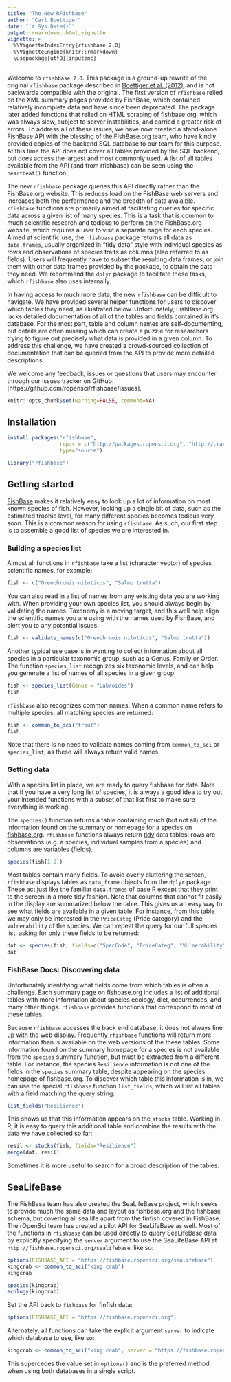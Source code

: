 ```yaml
---
title: "The New RFishbase"
author: "Carl Boettiger"
date: "`r Sys.Date()`"
output: rmarkdown::html_vignette
vignette: >
  %\VignetteIndexEntry{rfishbase 2.0}
  %\VignetteEngine{knitr::rmarkdown}
  \usepackage[utf8]{inputenc}
---
```






Welcome to `rfishbase 2.0`. This package is a ground-up rewrite of the original `rfishbase` package described in [Boettiger et al. (2012)](http://www.carlboettiger.info/assets/files/pubs/10.1111/j.1095-8649.2012.03464.x.pdf), and is not backwards compatible with the original.  The first version of `rfishbase` relied on the XML summary pages provided by FishBase, which contained relatively incomplete data and have since been deprecated.  The package later added functions that relied on HTML scraping of fishbase.org, which was always slow, subject to server instabilities, and carried a greater risk of errors.  To address all of these issues, we have now created a stand-alone FishBase API with the blessing of the FishBase.org team, who have kindly provided copies of the backend SQL database to our team for this purpose.  At this time the API does not cover all tables provided by the SQL backend, but does access the largest and most commonly used.  A list of all tables available from the API (and from rfishbase) can be seen using the `heartbeat()` function.  

The new `rfishbase` package queries this API directly rather than the FishBase.org website.  This reduces load on the FishBase web servers and increases both the performance and the breadth of data avaialble.  `rfishbase` functions are primarily aimed at facilitating queries for specific data across a given list of many species.  This is a task that is common to much scientific research and tedious to perform on the FishBase.org website, which requires a user to visit a separate page for each species.  Aimed at scientific use, the `rfishbase` package returns all data as `data.frames`, usually organized in "tidy data" style with individual species as rows and observations of species traits as columns (also referred to as fields).  Users will frequently have to subset the resulting data frames, or join them with other data frames provided by the package, to obtain the data they need.  We recommend the `dplyr` package to facilitate these tasks, which `rfishbase` also uses internally.

In having access to much more data, the new `rfishbase` can be difficult to navigate.  We have provided several helper functions for users to discover which tables they need, as illustrated below.  Unfortunately, FishBase.org lacks detailed documentation of all of the tables and fields contained in it's database.  For the most part, table and column names are self-documenting, but details are often missing which can create a puzzle for researchers trying to figure out precisely what data is provided in a given column. To address this challenge, we have created a crowd-sourced collection of documentation that can be queried from the API to provide more detailed descriptions.

We welcome any feedback, issues or questions that users may encounter through our issues tracker on GitHub: [https://github.com/ropensci/rfishbase/issues].




```r
knitr::opts_chunk$set(warning=FALSE, comment=NA)
```


## Installation

```r
install.packages("rfishbase", 
                 repos = c("http://packages.ropensci.org", "http://cran.rstudio.com"), 
                 type="source")
```


```r
library("rfishbase")
```

## Getting started


[FishBase](http://fishbase.org) makes it relatively easy to look up a lot of information on most known species of fish.  However, looking up a single bit of data, such as the estimated trophic level, for many different species becomes tedious very soon. This is a common reason for using `rfishbase`.  As such, our first step is to assemble a good list of species we are interested in.

### Building a species list

Almost all functions in `rfishbase` take a list (character vector) of species scientific names, for example:

```r
fish <- c("Oreochromis niloticus", "Salmo trutta")
```

You can also read in a list of names from any existing data you are working with.  When providing your own species list, you should always begin by validating the names.  Taxonomy is a moving target, and this well help align the scientific names you are using with the names used by FishBase, and alert you to any potential issues:

```r
fish <- validate_names(c("Oreochromis niloticus", "Salmo trutta"))
```

Another typical use case is in wanting to collect information about all species in a particular taxonomic group, such as a Genus, Family or Order.  The function `species_list` recognizes six taxonomic levels, and can help you generate a list of names of all species in a given group:


```r
fish <- species_list(Genus = "Labroides")
fish
```

`rfishbase` also recognizes common names. When a common name refers to multiple species, all matching species are returned:

```r
fish <- common_to_sci("trout")
fish
```

Note that there is no need to validate names coming from `common_to_sci` or `species_list`, as these will always return valid names.

### Getting data

With a species list in place, we are ready to query fishbase for data. Note that if you have a very long list of species, it is always a good idea to try out your intended functions with a subset of that list first to make sure everything is working. 

The `species()` function returns a table containing much (but not all) of the information found on the summary or homepage for a species on [fishbase.org](http://fishbase.org). `rfishbase` functions always return [tidy](http://www.jstatsoft.org/v59/i10/paper) data tables: rows are observations (e.g. a species, individual samples from a species) and columns are variables (fields).

```r
species(fish[1:2])
```

Most tables contain many fields. To avoid overly cluttering the screen, `rfishbase` displays tables as `data_frame` objects from the `dplyr` package.  These act just like the familiar `data.frames` of base R except that they print to the screen in a more tidy fashion.  Note that columns that cannot fit easily in the display are summarized below the table.  This gives us an easy way to see what fields are available in a given table. For instance, from this table we may only be interested in the `PriceCateg` (Price category) and the `Vulnerability` of the species. We can repeat the query for our full species list, asking for only these fields to be returned:

```r
dat <- species(fish, fields=c("SpecCode", "PriceCateg", "Vulnerability"))
dat
```

### FishBase Docs: Discovering data

Unfortunately identifying what fields come from which tables is often a challenge.  Each summary page on fishbase.org includes a list of additional tables with more information about species ecology, diet, occurrences, and many other things.  `rfishbase` provides functions that correspond to most of these tables.  

Because `rfishbase` accesses the back end database, it does not always line up with the web display. Frequently `rfishbase` functions will return more information than is available on the web versions of the these tables. Some information found on the summary homepage for a species is not available from the `species` summary function, but must be extracted from a different table. For instance, the species `Resilience` information is not one of the fields in the `species` summary table, despite appearing on the species homepage of fishbase.org.  To discover which table this information is in, we can use the special `rfishbase` function `list_fields`, which will list all tables with a field matching the query string:

```r
list_fields("Resilience")
```

This shows us that this information appears on the `stocks` table.  Working in R, it is easy to query this additional table and combine the results with the data we have collected so far:


```r
resil <- stocks(fish, fields="Resilience")
merge(dat, resil)
```


Sometimes it is more useful to search for a broad description of the tables.  


## SeaLifeBase

The FishBase team has also created the SeaLifeBase project, which seeks to provide much the same data and layout as fishbase.org and the fishbase schema, but covering all sea life apart from the finfish covered in FishBase.  The rOpenSci team has created a pilot API for SeaLifeBase as well.  Most of the functions in `rfishbase` can be used directly to query SeaLifeBase data by explicitly specifying the `server` argument to use the SeaLifeBase API at `http://fishbase.ropensci.org/sealifebase`, like so: 

```r
options(FISHBASE_API = "https://fishbase.ropensci.org/sealifebase")
kingcrab <- common_to_sci("king crab")
kingcrab
```

```r
species(kingcrab)
ecology(kingcrab)
```


Set the API back to `fishbase` for finfish data:

```r
options(FISHBASE_API = "https://fishbase.ropensci.org")
```

Alternately, all functions can take the explicit argument `server` to indicate which database to use, like so:

```r
kingcrab <- common_to_sci("king crab", server = "https://fishbase.ropensci.org/sealifebase")
```

This supercedes the value set in `options()` and is the preferred method when using both databases in a single script.  


